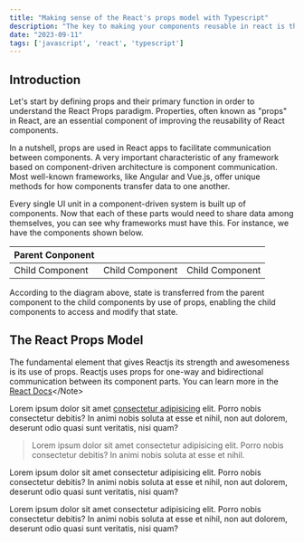 ```yaml
---
title: "Making sense of the React's props model with Typescript"
description: "The key to making your components reusable in react is the react props model. This post will teach you how to manage the many prop uses in your component and create scalable React apps."
date: "2023-09-11"
tags: ['javascript', 'react', 'typescript']
---
```


## Introduction
<p className='lead'>
Let's start by defining props and their primary function in order to understand the React Props paradigm. 
Properties, often known as "props" in React, are an essential component of improving the reusability of React components.
</p>

In a nutshell, props are used in React apps to facilitate communication between components. A very important characteristic of any framework based on component-driven architecture is component communication. Most well-known frameworks, like Angular and Vue.js, offer unique methods for how components transfer data to one another.

Every single UI unit in a component-driven system is built up of components. Now that each of these parts would need to share data among themselves, you can see why frameworks must have this. 
For instance, we have the components shown below.


| Parent  Conponent                |              |                    |
| ----------------------- | ------------ | ------------------ |
| Child Component         | Child Component  | Child Component|

According to the diagram above, state is transferred from the parent component to the child components by use of props, enabling the child components to access and modify that state.

## The React Props Model

<Note emoji="💡">The fundamental element that gives Reactjs its strength and awesomeness is its use of props. Reactjs uses props for one-way and bidirectional communication between its component parts. You can learn more in the [React Docs]('https://react.dev/learn/passing-props-to-a-component')</Note>

Lorem ipsum dolor sit amet [consectetur adipisicing](/) elit. Porro nobis consectetur debitis? In animi nobis soluta at esse et nihil, non aut dolorem, deserunt odio quasi sunt veritatis, nisi quam?

> Lorem ipsum dolor sit amet consectetur adipisicing elit. Porro nobis consectetur debitis? In animi nobis soluta at esse et nihil.

Lorem ipsum dolor sit amet consectetur adipisicing elit. Porro nobis consectetur debitis? In animi nobis soluta at esse et nihil, non aut dolorem, deserunt odio quasi sunt veritatis, nisi quam?

Lorem ipsum dolor sit amet consectetur adipisicing elit. Porro nobis consectetur debitis? In animi nobis soluta at esse et nihil, non aut dolorem, deserunt odio quasi sunt veritatis, nisi quam?
